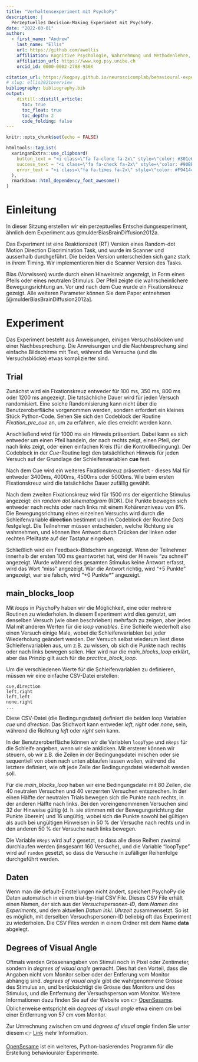 ```yaml
---
title: "Verhaltensexperiment mit PsychoPy"
description: | 
  Perzeptuelles Decision-Making Experiment mit PsychoPy.
date: "2022-03-01"
author:
  - first_name: "Andrew"
    last_name: "Ellis"
    url: https://github.com/awellis
    affiliation: Kognitive Psychologie, Wahrnehmung und Methodenlehre, Universität Bern 
    affiliation_url: https://www.kog.psy.unibe.ch
    orcid_id: 0000-0002-2788-936X

citation_url: https://kogpsy.github.io/neuroscicomplab/behavioural-experiments.html
# slug: ellis2021overview
bibliography: bibliography.bib
output: 
    distill::distill_article:
      toc: true
      toc_float: true
      toc_depth: 2
      code_folding: false
---
```


```r
knitr::opts_chunk$set(echo = FALSE)
```

```r
htmltools::tagList(
  xaringanExtra::use_clipboard(
    button_text = "<i class=\"fa fa-clone fa-2x\" style=\"color: #301e64\"></i>",
    success_text = "<i class=\"fa fa-check fa-2x\" style=\"color: #90BE6D\"></i>",
    error_text = "<i class=\"fa fa-times fa-2x\" style=\"color: #F94144\"></i>"
  ),
  rmarkdown::html_dependency_font_awesome()
)
```

# Einleitung

In dieser Sitzung erstellen wir ein perzeptuelles Entscheidungsexperiment, ähnlich dem Experiment aus @mulderBiasBrainDiffusion2012a. 

Das Experiment ist eine Reaktionszeit (RT) Version eines Random-dot Motion Direction Discrimination Task, und
wurde im Scanner und ausserhalb durchgeführt. Die beiden Version unterscheiden sich ganz stark in ihrem Timing. Wir implementieren hier die Scanner Version des Tasks.

Bias (Vorwissen) wurde durch einen Hinweisreiz angezeigt, in Form eines Pfeils oder eines neutralen Stimulus. Der Pfeil zeigte die wahrscheinlichere Bewegungsrichtung an. Vor und nach dem Cue wurde ein Fixationskreuz gezeigt. Alle weiteren Parameter können Sie dem Paper entnehmen [@mulderBiasBrainDiffusion2012a]. 


# Experiment

Das Experiment besteht aus Anweisungen, einigen Versuchsblöcken und einer Nachbesprechung. Die Anweisungen und die Nachbesprechung sind einfache Bildschirme mit Text, während die Versuche (und die Versuchsblöcke) etwas komplizierter sind.

## Trial

Zunächst wird ein Fixationskreuz entweder für 100 ms, 350 ms, 800 ms oder 1200 ms angezeigt. Die tatsächliche Dauer wird für jeden Versuch randomisiert. Eine solche Randomisierung kann nicht über die Benutzeroberfläche vorgenommen werden, sondern erfordert ein kleines Stück Python-Code. Sehen Sie sich den Codeblock der Routine *Fixation_pre_cue* an, um zu erfahren, wie dies erreicht werden kann.


Anschließend wird für 1000 ms ein Hinweis präsentiert. Dabei kann es sich entweder um einen Pfeil handeln, der nach rechts zeigt, einen Pfeil, der nach links zeigt, oder einen einfachen Kreis (für die Kontrollbedingung). Der Codeblock in der *Cue*-Routine legt den tatsächlichen Hinweis für jeden Versuch auf der Grundlage der Schleifenvariablen **cue** fest.

Nach dem Cue wird ein weiteres Fixationskreuz präsentiert - dieses Mal für entweder 3400ms, 4000ms, 4500ms oder 5000ms. Wie beim ersten Fixationskreuz wird die tatsächliche Dauer zufällig gewählt.

Nach dem zweiten Fixationskreuz wird für 1500 ms der eigentliche Stimulus angezeigt: ein *random dot kinematogram* (RDK). Die Punkte bewegen sich entweder nach rechts oder nach links mit einem Kohärenzniveau von 8%. Die Bewegungsrichtung eines einzelnen Versuchs wird durch die Schleifenvariable **direction** bestimmt und im Codeblock der Routine *Dots* festgelegt. Die Teilnehmer müssen entscheiden, welche Richtung sie wahrnehmen, und können ihre Antwort durch Drücken der linken oder rechten Pfeiltaste auf der Tastatur eingeben.

Schließlich wird ein Feedback-Bildschirm angezeigt. Wenn der Teilnehmer innerhalb der ersten 100 ms geantwortet hat, wird der Hinweis "zu schnell" angezeigt. Wurde während des gesamten Stimulus keine Antwort erfasst, wird das Wort "miss" angezeigt. War die Antwort richtig, wird "+5 Punkte" angezeigt, war sie falsch, wird "+0 Punkte*" angezeigt.

##  main_blocks_loop

Mit _loops_ in PsychoPy haben wir die Möglichkeit, eine oder mehrere Routinen zu wiederholen. In diesem Experiment wird dies genutzt, um denselben Versuch (wie oben beschrieben) mehrfach zu zeigen, aber jedes Mal mit anderen Werten für die _loop variables_. Eine Schleife wiederholt also einen Versuch einige Male, wobei die Schleifenvariablen bei jeder Wiederholung geändert werden. Der Versuch selbst wiederum liest diese Schleifenvariablen aus, um z.B. zu wissen, ob sich die Punkte nach rechts oder nach links bewegen sollen. Hier wird nur die *main_blocks_loop* erklärt, aber das Prinzip gilt auch für die *practice_block_loop*.

Um die verschiedenen Werte für die Schleifenvariablen zu definieren, müssen wir eine einfache CSV-Datei erstellen:

```csv
cue,direction
left,right
left,left
none,right
...
```

Diese CSV-Datei (die Bedingungsdatei) definiert die beiden loop Variablen *cue* und *direction*. Das Stichwort kann entweder  _left_, _right_ oder _none_, sein, während die Richtung  _left_ oder _right_ sein kann.

In der Benutzeroberfläche können wir die Variablen `loopType` und `nReps` für die Schleife angeben, wenn wir sie anklicken. Mit ersterer können wir steuern, ob wir z.B. die Zeilen in der Bedingungsdatei mischen oder sie sequentiell von oben nach unten ablaufen lassen wollen, während die letztere definiert, wie oft jede Zeile der Bedingungsdatei wiederholt werden soll.

Für die *main_blocks_loop* haben wir eine Bedingungsdatei mit 80 Zeilen, die 40 neutralen Versuchen und 40 verzerrten Versuchen entsprechen. In der einen Hälfte der neutralen Trials bewegen sich die Punkte nach rechts, in der anderen Hälfte nach links. Bei den voreingenommenen Versuchen sind 32 der Hinweise gültig (d. h. sie stimmen mit der Bewegungsrichtung der Punkte überein) und 16 ungültig, wobei sich die Punkte sowohl bei gültigen als auch bei ungültigen Hinweisen in 50 % der Versuche nach rechts und in den anderen 50 % der Versuche nach links bewegen.

Die Variable `nReps` wird auf `2` gesetzt, so dass alle diese Reihen zweimal durchlaufen werden (insgesamt 160 Versuche), und die Variable "loopType" wird auf `random` gesetzt, so dass die Versuche in zufälliger Reihenfolge durchgeführt werden.

## Daten

Wenn man die default-Einstellungen nicht ändert, speichert PsychoPy die Daten automatisch in einem trial-by-trial CSV File. Dieses CSV File erhält einen Namen, der sich aus der _Versuchspersonen-ID_, dem _Namen des Experiments_, und dem aktuellen _Datum inkl. Uhrzeit_ zusammensetzt. So ist es möglich, mit derselben Versuchspersonen-ID beliebig oft das Experiment zu wiederholen. Die CSV Files werden in einem Ordner mit dem Name __data__ abgelegt.


## Degrees of Visual Angle

Oftmals werden Grössenangaben von Stimuli noch in Pixel oder Zentimeter, sondern in _degrees of visual angle_ gemacht. Dies hat den Vorteil, dass die Angaben nicht vom Monitor selber oder der Entferung vom Monitor abhängig sind. _degrees of visual angle_ gibt die wahrgenommene Grösse des Stimulus an, und berücksichtigt die Grösse des Monitors und des Stimulus, und die Entfernung der Versuchsperson vom Monitor. Weitere Informationen dazu finden Sie auf der Website von 👉 [OpenSesame](https://osdoc.cogsci.nl/3.3/visualangle/). Üblicherweise entspricht ein _degrees of visual angle_ etwa einem cm bei einer Entfernung von 57 cm vom Monitor.

Zur Umrechnung zwischen cm und _degrees of visual angle_ finden Sie unter diesem 👉 [Link](https://www.sr-research.com/eye-tracking-blog/background/visual-angle/) mehr Information.


<aside> 
[OpenSesame](https://osdoc.cogsci.nl/) ist ein weiteres, Python-basierendes Programm für die Erstellung behaviouraler Experimente.  
</aside>


